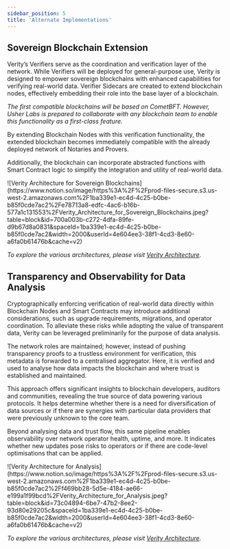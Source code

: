 ```yaml
---
sidebar_position: 5
title: 'Alternate Implementations'
---
```


## Sovereign Blockchain Extension

Verity’s Verifiers serve as the coordination and verification layer of the network. While Verifiers will be deployed for general-purpose use, Verity is designed to empower sovereign blockchains with enhanced capabilities for verifying real-world data. Verifier Sidecars are created to extend blockchain nodes, effectively embedding their role into the base layer of a blockchain.

_The first compatible blockchains will be based on CometBFT. However, Usher Labs is prepared to collaborate with any blockchain team to enable this functionality as a first-class feature._

By extending Blockchain Nodes with this verification functionality, the extended blockchain becomes immediately compatible with the already deployed network of Notaries and Provers.

Additionally, the blockchain can incorporate abstracted functions with Smart Contract logic to simplify the integration and utility of real-world data.

<div className="zoom">
	![Verity Architecture for Sovereign
	Blockchains](https://www.notion.so/image/https%3A%2F%2Fprod-files-secure.s3.us-west-2.amazonaws.com%2F1ba339e1-ec4d-4c25-b0be-b85f0cde7ac2%2Fe78713a8-edfc-4ac6-b16b-577a1c131553%2FVerity_Architecture_for_Sovereign_Blockchains.jpeg?table=block&id=700a003b-c272-4dfa-89fe-d9b67d8a0831&spaceId=1ba339e1-ec4d-4c25-b0be-b85f0cde7ac2&width=2000&userId=4e604ee3-38f1-4cd3-8e60-a6fa0b61476b&cache=v2)
</div>

_To explore the various architectures, please visit [Verity Architecture](https://miro.com/app/board/uXjVK4FD_7I=/?share_link_id=532402514253)._

## Transparency and Observability for Data Analysis

Cryptographically enforcing verification of real-world data directly within Blockchain Nodes and Smart Contracts may introduce additional considerations, such as upgrade requirements, migrations, and operator coordination. To alleviate these risks while adopting the value of transparent data, Verity can be leveraged preliminarily for the purpose of data analysis.

The network roles are maintained; however, instead of pushing transparency proofs to a trustless environment for verification, this metadata is forwarded to a centralised aggregator. Here, it is verified and used to analyse how data impacts the blockchain and where trust is established and maintained.

This approach offers significant insights to blockchain developers, auditors and communities, revealing the true source of data powering various protocols. It helps determine whether there is a need for diversification of data sources or if there are synergies with particular data providers that were previously unknown to the core team.

Beyond analysing data and trust flow, this same pipeline enables observability over network operator health, uptime, and more. It indicates whether new updates pose risks to operators or if there are code-level optimisations that can be applied.

<div className="zoom">
	![Verity Architecture for
	Analysis](https://www.notion.so/image/https%3A%2F%2Fprod-files-secure.s3.us-west-2.amazonaws.com%2F1ba339e1-ec4d-4c25-b0be-b85f0cde7ac2%2Ff469bb28-5d5e-4184-ae66-e199a1f99bcd%2FVerity_Architecture_for_Analysis.jpeg?table=block&id=73c04894-6be7-47b2-8ee2-93d80e29205c&spaceId=1ba339e1-ec4d-4c25-b0be-b85f0cde7ac2&width=2000&userId=4e604ee3-38f1-4cd3-8e60-a6fa0b61476b&cache=v2)
</div>

_To explore the various architectures, please visit [Verity Architecture](https://miro.com/app/board/uXjVK4FD_7I=/?share_link_id=532402514253)._
